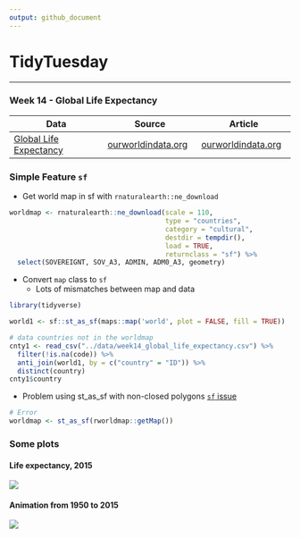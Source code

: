 ```yaml
---
output: github_document
---
```

# TidyTuesday  

***  
### Week 14 - Global Life Expectancy  

|	Data| Source |Article |
|----|----|----|
|[Global Life Expectancy](https://github.com/rfordatascience/tidytuesday/tree/master/data) | [ourworldindata.org](https://ourworldindata.org/) | [ourworldindata.org](https://ourworldindata.org/life-expectancy) |   

### Simple Feature `sf`  
* Get world map in sf with `rnaturalearth::ne_download`  
```r
worldmap <- rnaturalearth::ne_download(scale = 110,
                                       type = "countries",
                                       category = "cultural",
                                       destdir = tempdir(),
                                       load = TRUE,
                                       returnclass = "sf") %>% 
  select(SOVEREIGNT, SOV_A3, ADMIN, ADM0_A3, geometry)
```

* Convert `map` class to `sf`  
    + Lots of mismatches between map and data  

```r
library(tidyverse)
```
```r
world1 <- sf::st_as_sf(maps::map('world', plot = FALSE, fill = TRUE))

# data countries not in the worldmap
cnty1 <- read_csv("../data/week14_global_life_expectancy.csv") %>% 
  filter(!is.na(code)) %>% 
  anti_join(world1, by = c("country" = "ID")) %>% 
  distinct(country)
cnty1$country
```


* Problem using st_as_sf with non-closed polygons [`sf` issue](https://github.com/r-spatial/mapedit/issues/48)    

```r
# Error
worldmap <- st_as_sf(rworldmap::getMap())
```

### Some plots  
#### Life expectancy, 2015  
![](https://raw.githubusercontent.com/ChuliangXiao/tidytuesday/master/Week14/life2015.png)   

#### Animation from 1950 to 2015  
![](https://raw.githubusercontent.com/ChuliangXiao/tidytuesday/master/Week14/life_expectancy.gif) 

